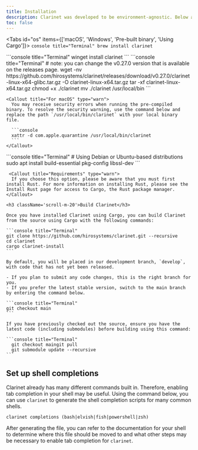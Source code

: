 ```yaml
---
title: Installation
description: Clarinet was developed to be environment-agnostic. Below are the different ways to install and build Clarinet on your machine.
toc: false
---
```


<Tabs id="os" items={['macOS', 'Windows', 'Pre-built binary', 'Using Cargo']}>
  <Tab value="macOS">
    ```console title="Terminal"
    brew install clarinet
    ```
  </Tab>
  
  <Tab value="Windows">
    ```console title="Terminal"
    winget install clarinet
    ```
  </Tab>

  <Tab value="Pre-built binary">
    ```console title="Terminal"
    # note: you can change the v0.27.0 version that is available on the releases page.
    wget -nv https://github.com/hirosystems/clarinet/releases/download/v0.27.0/clarinet-linux-x64-glibc.tar.gz -O clarinet-linux-x64.tar.gz
    tar -xf clarinet-linux-x64.tar.gz
    chmod +x ./clarinet
    mv ./clarinet /usr/local/bin
    ```

    <Callout title="For macOS" type="warn">
      You may receive security errors when running the pre-compiled binary. To resolve the security warning, use the command below and replace the path `/usr/local/bin/clarinet` with your local binary file.

      ```console
      xattr -d com.apple.quarantine /usr/local/bin/clarinet
      ```
    </Callout>
  </Tab>

  <Tab value="Using Cargo">    
    ```console title="Terminal"
    # Using Debian or Ubuntu-based distributions
    sudo apt install build-essential pkg-config libssl-dev
    ```

     <Callout title="Requirements" type="warn">
      If you choose this option, please be aware that you must first install Rust. For more information on installing Rust, please see the Install Rust page for access to Cargo, the Rust package manager.
    </Callout>

    <h3 className='scroll-m-20'>Build Clarinet</h3>

    Once you have installed Clarinet using Cargo, you can build Clarinet from the source using Cargo with the following commands:

    ```console title="Terminal"
    git clone https://github.com/hirosystems/clarinet.git --recursive
    cd clarinet
    cargo clarinet-install
    ```

    By default, you will be placed in our development branch, `develop`, with code that has not yet been released.

    - If you plan to submit any code changes, this is the right branch for you.
    - If you prefer the latest stable version, switch to the main branch by entering the command below.

    ```console title="Terminal"
    git checkout main
    ```

    If you have previously checked out the source, ensure you have the latest code (including submodules) before building using this command:

    ```console title="Terminal"
      git checkout maingit pull
      git submodule update --recursive
    ```
  </Tab>
</Tabs>

## Set up shell completions

Clarinet already has many different commands built in. Therefore, enabling tab completion in your shell may be useful. Using the command below, you can use `clarinet` to generate the shell completion scripts for many common shells.

```console title="Terminal"
clarinet completions (bash|elvish|fish|powershell|zsh)
```

After generating the file, you can refer to the documentation for your shell to determine where this file should be moved to and what other steps may be necessary to enable tab completion for `clarinet`.
